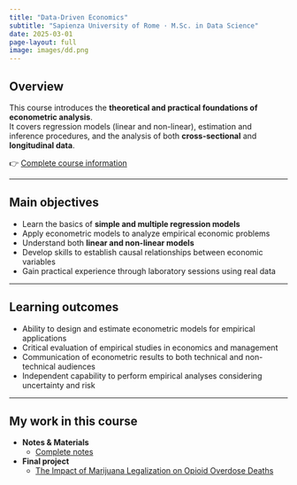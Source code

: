 ```yaml
---
title: "Data-Driven Economics"
subtitle: "Sapienza University of Rome · M.Sc. in Data Science"
date: 2025-03-01
page-layout: full
image: images/dd.png
---
```


## Overview
This course introduces the **theoretical and practical foundations of econometric analysis**.  
It covers regression models (linear and non-linear), estimation and inference procedures, and the analysis of both **cross-sectional** and **longitudinal data**.  

👉 [Complete course information](https://corsidilaurea.uniroma1.it/it/course/33519/attendance/lesson/57c6368b-1013-445e-b969-8964718eb224/1/2/1b4939f2-963d-454d-a21e-88c0ca96889a?parent_activity_uid=a8ba92ed-c021-4722-af2a-ac2c63bc93fb)  

---

## Main objectives
- Learn the basics of **simple and multiple regression models**  
- Apply econometric models to analyze empirical economic problems  
- Understand both **linear and non-linear models**  
- Develop skills to establish causal relationships between economic variables  
- Gain practical experience through laboratory sessions using real data  

---

## Learning outcomes
- Ability to design and estimate econometric models for empirical applications  
- Critical evaluation of empirical studies in economics and management  
- Communication of econometric results to both technical and non-technical audiences  
- Independent capability to perform empirical analyses considering uncertainty and risk  

---

## My work in this course
- **Notes & Materials**  
  - [Complete notes](https://github.com/emanueleiacca/Data-Science-From-Scratch/tree/main/DD)  

- **Final project**  
  - [The Impact of Marijuana Legalization on Opioid Overdose Deaths](https://github.com/emanueleiacca/The-Impact-of-Marijuana-Legalization-on-Opioid-Overdose-Deaths)  

